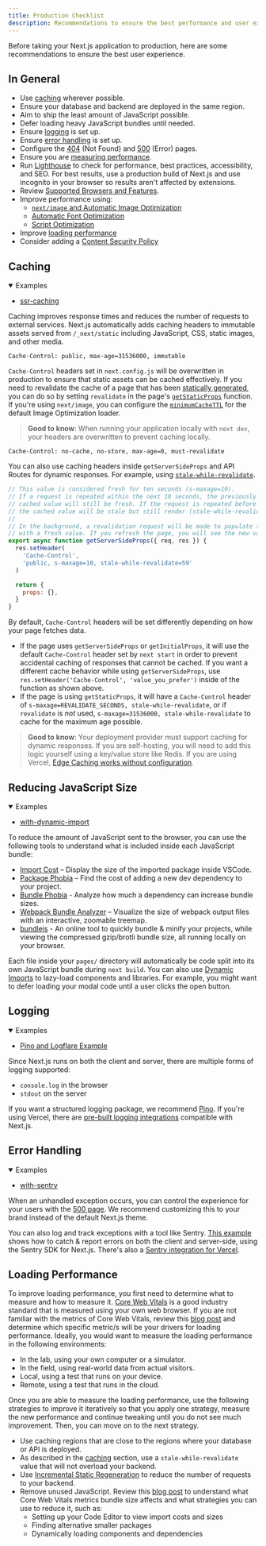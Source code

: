 ```yaml
---
title: Production Checklist
description: Recommendations to ensure the best performance and user experience before taking your Next.js application to production.
---
```


Before taking your Next.js application to production, here are some recommendations to ensure the best user experience.

## In General

- Use [caching](#caching) wherever possible.
- Ensure your database and backend are deployed in the same region.
- Aim to ship the least amount of JavaScript possible.
- Defer loading heavy JavaScript bundles until needed.
- Ensure [logging](#logging) is set up.
- Ensure [error handling](#error-handling) is set up.
- Configure the [404](/docs/pages/building-your-application/routing/custom-error#404-page) (Not Found) and [500](/docs/pages/building-your-application/routing/custom-error#500-page) (Error) pages.
- Ensure you are [measuring performance](/docs/pages/building-your-application/optimizing/analytics).
- Run [Lighthouse](https://developers.google.com/web/tools/lighthouse) to check for performance, best practices, accessibility, and SEO. For best results, use a production build of Next.js and use incognito in your browser so results aren't affected by extensions.
- Review [Supported Browsers and Features](/docs/architecture/supported-browsers).
- Improve performance using:
  - [`next/image` and Automatic Image Optimization](/docs/pages/building-your-application/optimizing/images)
  - [Automatic Font Optimization](/docs/pages/building-your-application/optimizing/fonts)
  - [Script Optimization](/docs/pages/building-your-application/optimizing/scripts)
- Improve [loading performance](#loading-performance)
- Consider adding a [Content Security Policy](/docs/pages/building-your-application/configuring/content-security-policy)

## Caching

<details open>
  <summary>Examples</summary>

- [ssr-caching](https://github.com/vercel/next.js/tree/canary/examples/ssr-caching)

</details>

Caching improves response times and reduces the number of requests to external services. Next.js automatically adds caching headers to immutable assets served from `/_next/static` including JavaScript, CSS, static images, and other media.

```terminal
Cache-Control: public, max-age=31536000, immutable
```

`Cache-Control` headers set in `next.config.js` will be overwritten in production to ensure that static assets can be cached effectively. If you need to revalidate the cache of a page that has been [statically generated](/docs/pages/building-your-application/rendering/static-site-generation), you can do so by setting `revalidate` in the page's [`getStaticProps`](/docs/pages/building-your-application/data-fetching/get-static-props) function. If you're using `next/image`, you can configure the [`minimumCacheTTL`](/docs/pages/api-reference/components/image#minimumcachettl) for the default Image Optimization loader.

> **Good to know**: When running your application locally with `next dev`, your headers are overwritten to prevent caching locally.

```terminal
Cache-Control: no-cache, no-store, max-age=0, must-revalidate
```

You can also use caching headers inside `getServerSideProps` and API Routes for dynamic responses. For example, using [`stale-while-revalidate`](https://web.dev/stale-while-revalidate/).

```jsx
// This value is considered fresh for ten seconds (s-maxage=10).
// If a request is repeated within the next 10 seconds, the previously
// cached value will still be fresh. If the request is repeated before 59 seconds,
// the cached value will be stale but still render (stale-while-revalidate=59).
//
// In the background, a revalidation request will be made to populate the cache
// with a fresh value. If you refresh the page, you will see the new value.
export async function getServerSideProps({ req, res }) {
  res.setHeader(
    'Cache-Control',
    'public, s-maxage=10, stale-while-revalidate=59'
  )

  return {
    props: {},
  }
}
```

By default, `Cache-Control` headers will be set differently depending on how your page fetches data.

- If the page uses `getServerSideProps` or `getInitialProps`, it will use the default `Cache-Control` header set by `next start` in order to prevent accidental caching of responses that cannot be cached. If you want a different cache behavior while using `getServerSideProps`, use `res.setHeader('Cache-Control', 'value_you_prefer')` inside of the function as shown above.
- If the page is using `getStaticProps`, it will have a `Cache-Control` header of `s-maxage=REVALIDATE_SECONDS, stale-while-revalidate`, or if `revalidate` is _not_ used, `s-maxage=31536000, stale-while-revalidate` to cache for the maximum age possible.

> **Good to know**: Your deployment provider must support caching for dynamic responses. If you are self-hosting, you will need to add this logic yourself using a key/value store like Redis. If you are using Vercel, [Edge Caching works without configuration](https://vercel.com/docs/edge-network/caching?utm_source=next-site&utm_medium=docs&utm_campaign=next-website).

## Reducing JavaScript Size

<details open>
  <summary>Examples</summary>

- [with-dynamic-import](https://github.com/vercel/next.js/tree/canary/examples/with-dynamic-import)

</details>

To reduce the amount of JavaScript sent to the browser, you can use the following tools to understand what is included inside each JavaScript bundle:

- [Import Cost](https://marketplace.visualstudio.com/items?itemName=wix.vscode-import-cost) – Display the size of the imported package inside VSCode.
- [Package Phobia](https://packagephobia.com/) – Find the cost of adding a new dev dependency to your project.
- [Bundle Phobia](https://bundlephobia.com/) - Analyze how much a dependency can increase bundle sizes.
- [Webpack Bundle Analyzer](https://github.com/vercel/next.js/tree/canary/packages/next-bundle-analyzer) – Visualize the size of webpack output files with an interactive, zoomable treemap.
- [bundlejs](https://bundlejs.com/) - An online tool to quickly bundle & minify your projects, while viewing the compressed gzip/brotli bundle size, all running locally on your browser.

Each file inside your `pages/` directory will automatically be code split into its own JavaScript bundle during `next build`. You can also use [Dynamic Imports](/docs/pages/building-your-application/optimizing/lazy-loading) to lazy-load components and libraries. For example, you might want to defer loading your modal code until a user clicks the open button.

## Logging

<details open>
  <summary>Examples</summary>

- [Pino and Logflare Example](https://github.com/Logflare/next-pino-logflare-logging-example)

</details>

Since Next.js runs on both the client and server, there are multiple forms of logging supported:

- `console.log` in the browser
- `stdout` on the server

If you want a structured logging package, we recommend [Pino](https://www.npmjs.com/package/pino). If you're using Vercel, there are [pre-built logging integrations](https://vercel.com/integrations?utm_source=next-site&utm_medium=docs&utm_campaign=next-website#logging) compatible with Next.js.

## Error Handling

<details open>
  <summary>Examples</summary>

- [with-sentry](https://github.com/vercel/next.js/tree/canary/examples/with-sentry)

</details>

When an unhandled exception occurs, you can control the experience for your users with the [500 page](/docs/pages/building-your-application/routing/custom-error#500-page). We recommend customizing this to your brand instead of the default Next.js theme.

You can also log and track exceptions with a tool like Sentry. [This example](https://github.com/vercel/next.js/tree/canary/examples/with-sentry) shows how to catch & report errors on both the client and server-side, using the Sentry SDK for Next.js. There's also a [Sentry integration for Vercel](https://vercel.com/integrations/sentry?utm_source=next-site&utm_medium=docs&utm_campaign=next-website).

## Loading Performance

To improve loading performance, you first need to determine what to measure and how to measure it. [Core Web Vitals](https://vercel.com/blog/core-web-vitals?utm_source=next-site&utm_medium=docs&utm_campaign=next-website) is a good industry standard that is measured using your own web browser. If you are not familiar with the metrics of Core Web Vitals, review this [blog post](https://vercel.com/blog/core-web-vitals?utm_source=next-site&utm_medium=docs&utm_campaign=next-website) and determine which specific metric/s will be your drivers for loading performance. Ideally, you would want to measure the loading performance in the following environments:

- In the lab, using your own computer or a simulator.
- In the field, using real-world data from actual visitors.
- Local, using a test that runs on your device.
- Remote, using a test that runs in the cloud.

Once you are able to measure the loading performance, use the following strategies to improve it iteratively so that you apply one strategy, measure the new performance and continue tweaking until you do not see much improvement. Then, you can move on to the next strategy.

- Use caching regions that are close to the regions where your database or API is deployed.
- As described in the [caching](#caching) section, use a `stale-while-revalidate` value that will not overload your backend.
- Use [Incremental Static Regeneration](/docs/pages/building-your-application/data-fetching/incremental-static-regeneration) to reduce the number of requests to your backend.
- Remove unused JavaScript. Review this [blog post](https://calibreapp.com/blog/bundle-size-optimization) to understand what Core Web Vitals metrics bundle size affects and what strategies you can use to reduce it, such as:
  - Setting up your Code Editor to view import costs and sizes
  - Finding alternative smaller packages
  - Dynamically loading components and dependencies
